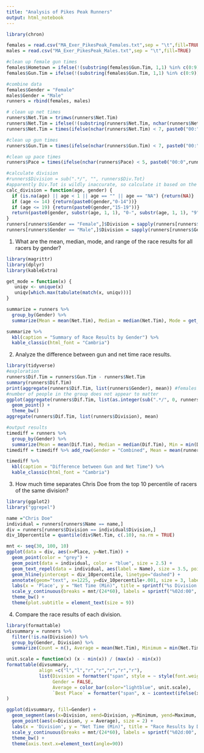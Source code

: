 ```yaml
---
title: "Analysis of Pikes Peak Runners"
output: html_notebook
---
```


```r
library(chron)

females = read.csv("MA_Exer_PikesPeak_Females.txt",sep = "\t",fill=TRUE)
males = read.csv("MA_Exer_PikesPeak_Males.txt",sep = "\t",fill=TRUE)

#clean up female gun times
females$Hometown = ifelse(!(substring(females$Gun.Tim, 1,1) %in% c(0:9)), paste0(females$Hometown, substring(females$Gun.Tim, 1,1)),females$Hometown)
females$Gun.Tim = ifelse(!(substring(females$Gun.Tim, 1,1) %in% c(0:9)), trimws(substring(females$Gun.Tim, 2,nchar(females$Gun.Tim))),females$Gun.Tim)

#combine data
females$Gender = "Female"
males$Gender = "Male"
runners = rbind(females, males)

# clean up net times
runners$Net.Tim = trimws(runners$Net.Tim)
runners$Net.Tim = ifelse(!(substring(runners$Net.Tim, nchar(runners$Net.Tim),nchar(runners$Net.Tim)) %in% c(0:9)), substring(runners$Net.Tim, 1,nchar(runners$Net.Tim)-1),runners$Net.Tim)
runners$Net.Tim = times(ifelse(nchar(runners$Net.Tim) < 7, paste0("00:",runners$Net.Tim), paste0("0",runners$Net.Tim)))

#clean up gun times
runners$Gun.Tim = times(ifelse(nchar(runners$Gun.Tim) < 7, paste0("00:",runners$Gun.Tim), paste0("0",runners$Gun.Tim)))

#clean up pace times
runners$Pace = times(ifelse(nchar(runners$Pace) < 5, paste0("00:0",runners$Pace), paste0("00:",runners$Pace)))

#calculate division
#runners$Division = sub(".*/", "", runners$Div.Tot) 
#apparently Div.Tot is wildly inaccurate, so calculate it based on the age instead
calc_division = function(age, gender) {
  if (is.na(age) || age < 1 || age == "" || age == "NA") {return(NA)}
  if (age <= 14) {return(paste0(gender,"0-14"))}
  if (age <= 19) {return(paste0(gender,"15-19"))}
  return(paste0(gender, substr(age, 1, 1), "0-", substr(age, 1, 1), "9"))
}
runners[runners$Gender == "Female",]$Division = sapply(runners[runners$Gender == "Female",]$Ag, calc_division, "F")
runners[runners$Gender == "Male",]$Division = sapply(runners[runners$Gender == "Male",]$Ag, calc_division, "M")

```


1. What are the mean, median, mode, and range of the race results for all racers by gender?

```r
library(magrittr)
library(dplyr)
library(kableExtra)

get_mode = function(x) {
   uniqv <- unique(x)
   uniqv[which.max(tabulate(match(x, uniqv)))]
}

summarize = runners %>% 
  group_by(Gender) %>% 
  summarize(Mean = mean(Net.Tim), Median = median(Net.Tim), Mode = get_mode(Net.Tim), Min = min(Net.Tim), Max=max(Net.Tim), Range =max(Net.Tim)-min(Net.Tim), .groups = "drop_last")

summarize %>% 
  kbl(caption = "Summary of Race Results by Gender") %>%
  kable_classic(html_font = "Cambria")
```

2. Analyze the difference between gun and net time race results.

```r
library(tidyverse)
#exploration
runners$Dif.Tim = runners$Gun.Tim - runners$Net.Tim
summary(runners$Dif.Tim)
print(aggregate(runners$Dif.Tim, list(runners$Gender), mean)) #females had closer times on average
#number of people in the group does not appear to matter
ggplot(aggregate(runners$Dif.Tim, list(as.integer(sub(".*/", 0, runners$Div.Tot))), mean), aes(x=Group.1, y=x)) +
  geom_point() +
  theme_bw()
aggregate(runners$Dif.Tim, list(runners$Division), mean)

#output results
timediff = runners %>% 
  group_by(Gender) %>% 
  summarize(Mean = mean(Dif.Tim), Median = median(Dif.Tim), Min = min(Dif.Tim), Max=max(Dif.Tim), .groups = "drop_last")
timediff = timediff %>% add_row(Gender = "Combined", Mean = mean(runners$Dif.Tim), Median = median(runners$Dif.Tim), Min = min(runners$Dif.Tim), Max=max(runners$Dif.Tim))

timediff %>% 
  kbl(caption = "Difference between Gun and Net Time") %>%
  kable_classic(html_font = "Cambria")

```


3. How much time separates Chris Doe from the top 10 percentile of racers of the same division?

```r
library(ggplot2)
library("ggrepel")

name ="Chris Doe"
individual = runners[runners$Name == name,]
div = runners[runners$Division == individual$Division,]
div_10percentile = quantile(div$Net.Tim, c(.10), na.rm = TRUE)

mnt <- seq(30, 100, 10)
ggplot(data = div, aes(x=Place, y=Net.Tim)) + 
  geom_point(color = "grey") + 
  geom_point(data = individual, color = "blue", size = 2.5) +
  geom_text_repel(data = individual, aes(label = Name), size = 3.5, point.padding = unit(0.3, "lines")) +
  geom_hline(yintercept = div_10percentile, linetype="dashed") +
  annotate(geom="text", x=1225, y=div_10percentile+.001, size = 3, label="10th Percentile") +
  labs(x = 'Place', y = "Net Time (Min)", title = sprintf("%s Division Race Results", individual$Division), subtitle = sprintf("%s was %s away from the top 10 percentile of racers in his division (%s) with a time of %s.", name, individual$Net.Tim-div_10percentile, div_10percentile, individual$Net.Tim)) +
  scale_y_continuous(breaks = mnt/(24*60), labels = sprintf("%02d:00", mnt)) + #in chron a day is 1 so one hour is 1/24
  theme_bw() +
  theme(plot.subtitle = element_text(size = 9))
```

4. Compare the race results of each division.

```r
library(formattable)
divsummary = runners %>% 
  filter(!is.na(Division)) %>%
  group_by(Gender, Division) %>% 
  summarize(Count = n(), Average = mean(Net.Tim), Minimum = min(Net.Tim), Maximum=max(Net.Tim), "Best Place"=min(Place), .groups = "drop_last")

unit.scale = function(x) (x - min(x)) / (max(x) - min(x))
formattable(divsummary,
            align =c("l","l","r","r","r","r","r"),
            list(Division = formatter("span", style = ~ style(font.weight = "bold", color = ifelse(`Gender` == "Female", "grey", "black"))),
                 Gender = FALSE,
                 Average = color_bar(color="lightblue", unit.scale),
                 `Best Place` = formatter("span", x ~ icontext(ifelse(x == 1, "star", " "), x)))
)

ggplot(divsummary, fill=Gender) + 
  geom_segment(aes(x=Division, xend=Division, y=Minimum, yend=Maximum, color=Gender), size = 3) +
  geom_point(aes(x=Division, y = Average), size = 2) +
  labs(x = 'Division', y = "Net Time (Min)", title = "Race Results by Division", subtitle = "Average and Range of Net Time broken down by Division") +
  scale_y_continuous(breaks = mnt/(24*60), labels = sprintf("%02d:00", mnt)) + #in chron a day is 1 so one hour is 1/24
  theme_bw() +
  theme(axis.text.x=element_text(angle=90))
```


